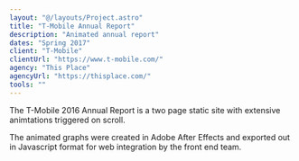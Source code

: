 ```yaml
---
layout: "@/layouts/Project.astro"
title: "T-Mobile Annual Report"
description: "Animated annual report"
dates: "Spring 2017"
client: "T-Mobile"
clientUrl: "https://www.t-mobile.com/"
agency: "This Place"
agencyUrl: "https://thisplace.com/"
tools: ""
---
```


The T-Mobile 2016 Annual Report is a two page static site with extensive animtations triggered on scroll.

The animated graphs were created in Adobe After Effects and exported out in Javascript format for web integration by the front end team.
